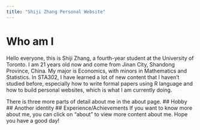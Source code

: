 ```yaml
---
title: "Shiji Zhang Personal Website"
---
```

# Who am I
Hello everyone, this is Shiji Zhang, a fourth-year student at the University of Toronto. I am 21 years old now and come from Jinan City, Shandong Province, China. My major is Economics, with minors in Mathematics and Statistics. In STA302, I have learned a lot of new content that I haven't studied before, especially how to write formal papers using R language and how to build personal websites, which is what I am currently doing.

There is three more parts of detail about me in the about page. 
## Hobby
## Another identity
## Experience/Achievements
If you want to know more about me, you can click on "about" to view more content about me. Hope you have a good day!